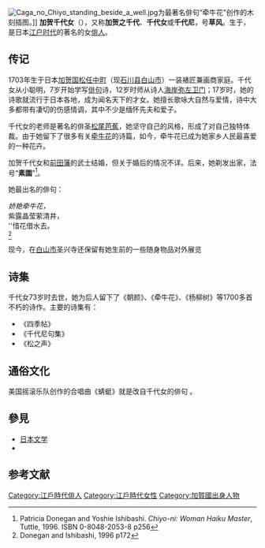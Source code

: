 [[File:Caga_no_Chiyo_standing_beside_a_well.jpg|thumb]]为最著名俳句“牵牛花”创作的木刻插图。]]
'''加贺千代女'''（{{bd|1703年||1775年|10月2日|}}），又称'''加贺之千代'''、'''千代女'''或'''千代尼'''，号'''草风'''。生于，是日本[[江户时代|江户时代]]的著名的女[[俳人|俳人]]。

==传记==
1703年生于日本[[加贺国|加贺国]][[松任市|松任中町]]（现[[石川县|石川县]][[白山市_(日本)|白山市]]）一装裱匠兼画商家庭。千代女从小聪明，7岁开始学写[[俳句|俳句]]诗，12岁时师从诗人[[海岸弥左卫门|海岸弥左卫门]]；17岁时，她的诗歌就流行于日本各地，成为闻名天下的才女。她擅长歌咏大自然与爱情，诗中大多都带有凄切的伤感情调，其中不少是缅怀先夫和爱子。

千代女的老师是著名的俳圣[[松尾芭蕉|松尾芭蕉]]，她坚守自己的风格，形成了对自己独特体裁。由于她留下了很多有关[[牵牛花|牵牛花]]的诗篇，如今，牵牛花已成为她家乡人民最喜爱的一种花卉。

加贺千代女和[[前田藩|前田藩]]的武士结婚，但关于婚后的情况不详。后来，她剃发出家，法号“'''素園'''”<ref>Patricia Donegan and Yoshie Ishibashi. ''Chiyo-ni: Woman Haiku Master'', Tuttle, 1996. ISBN 0-8048-2053-8 p256</ref>。

她最出名的俳句：

''娇艳牵牛花，<br />
''紫露晶莹萦清井，<br />
''惜花借水去。<br />
<ref>Donegan and Ishibashi, 1996 p172</ref>

现今，在[[白山市_(日本)|白山市]]圣兴寺还保留有她生前的一些随身物品对外展览

==诗集==
千代女73岁时去世，她为后人留下了《朝颜》、《牵牛花》、《杨柳树》等1700多首不朽的诗作。主要的诗集有：
*《四季帖》
*《千代尼句集》
*《松之声》

==通俗文化==
美国摇滚乐队{{link-en|红房子画家|Red House Painters}}创作的合唱曲《蜻蜓》就是改自千代女的俳句 。

==參見==
*[[日本文学|日本文学]]
*{{link-en|日本作家列表|List of Japanese authors}}

==参考文献==
{{reflist}}

{{Authority control}}

{{DEFAULTSORT:加贺千代女}}
[[Category:江戶時代俳人|Category:江戶時代俳人]]
[[Category:江戶時代女性|Category:江戶時代女性]]
[[Category:加賀國出身人物|Category:加賀國出身人物]]


{{Japan-writer-stub}}